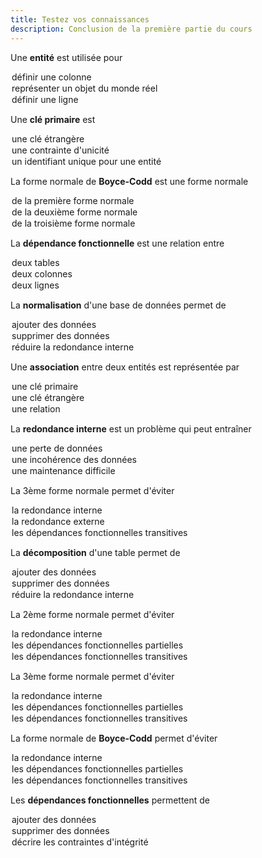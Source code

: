 ```yaml
---
title: Testez vos connaissances
description: Conclusion de la première partie du cours
---
```



<Box icon="question-mark">

Une **entité** est utilisée pour

<MultipleChoice>
  <Option>
    définir une colonne
  </Option>
  <Option isCorrect>
    représenter un objet du monde réel
  </Option>
  <Option>
    définir une ligne
  </Option>
</MultipleChoice>

Une **clé primaire** est

<MultipleChoice>
  <Option>
    une clé étrangère
  </Option>
  <Option>
    une contrainte d'unicité
  </Option>
  <Option isCorrect>
    un identifiant unique pour une entité
  </Option>
</MultipleChoice>

La forme normale de **Boyce-Codd** est une forme normale

<MultipleChoice>
  <Option>
    de la première forme normale
  </Option>
  <Option>
    de la deuxième forme normale
  </Option>
  <Option isCorrect>
    de la troisième forme normale
  </Option>
</MultipleChoice>

La **dépendance fonctionnelle** est une relation entre

<MultipleChoice>
  <Option>
    deux tables
  </Option>
  <Option isCorrect>
    deux colonnes
  </Option>
  <Option>
    deux lignes
  </Option>
</MultipleChoice>

La **normalisation** d'une base de données permet de

<MultipleChoice>
  <Option>
    ajouter des données
  </Option>
  <Option>
    supprimer des données
  </Option>
  <Option isCorrect>
    réduire la redondance interne
  </Option>
</MultipleChoice>

Une **association** entre deux entités est représentée par

<MultipleChoice>
  <Option>
    une clé primaire
  </Option>
  <Option>
    une clé étrangère
  </Option>
  <Option isCorrect>
    une relation
  </Option>
</MultipleChoice>

La **redondance interne** est un problème qui peut entraîner

<MultipleChoice>
  <Option>
    une perte de données
  </Option>
  <Option>
    une incohérence des données
  </Option>
  <Option isCorrect>
    une maintenance difficile
  </Option>
</MultipleChoice>

La 3ème forme normale permet d'éviter

<MultipleChoice>
  <Option>
    la redondance interne
  </Option>
  <Option>
    la redondance externe
  </Option>
  <Option isCorrect>
    les dépendances fonctionnelles transitives
  </Option>
</MultipleChoice>

La **décomposition** d'une table permet de

<MultipleChoice>
  <Option>
    ajouter des données
  </Option>
  <Option>
    supprimer des données
  </Option>
  <Option isCorrect>
    réduire la redondance interne
  </Option>
</MultipleChoice>

La 2ème forme normale permet d'éviter

<MultipleChoice>
  <Option>
    la redondance interne
  </Option>
  <Option isCorrect>
    les dépendances fonctionnelles partielles
  </Option>
  <Option>
    les dépendances fonctionnelles transitives
  </Option>
</MultipleChoice>

La 3ème forme normale permet d'éviter

<MultipleChoice>
  <Option>
    la redondance interne
  </Option>
  <Option>
    les dépendances fonctionnelles partielles
  </Option>
  <Option isCorrect>
    les dépendances fonctionnelles transitives
  </Option>
</MultipleChoice>

La forme normale de **Boyce-Codd** permet d'éviter

<MultipleChoice>
  <Option>
    la redondance interne
  </Option>
  <Option>
    les dépendances fonctionnelles partielles
  </Option>
  <Option isCorrect>
    les dépendances fonctionnelles transitives
  </Option>
</MultipleChoice>

Les **dépendances fonctionnelles** permettent de

<MultipleChoice>
  <Option>
    ajouter des données
  </Option>
  <Option>
    supprimer des données
  </Option>
  <Option isCorrect>
    décrire les contraintes d'intégrité
  </Option>
</MultipleChoice>

</Box>
